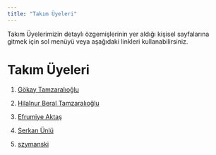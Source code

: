 ```yaml
---
title: "Takım Üyeleri"
---
```


Takım Üyelerimizin detaylı özgemişlerinin yer aldığı kişisel sayfalarına gitmek için sol menüyü veya aşağıdaki linkleri kullanabilirsiniz.

# Takım Üyeleri

1.  [Gökay Tamzaralıoğlu](/takim/gokaytamzaralioglu.qmd "Gökay Tamzaralıoğlu")

2.  [Hilalnur Beral Tamzaralıoğlu](/takim/hilalberal.qmd "Hilalnur Beral Tamzaralıoğlu")

3.  [Efrumiye Aktaş](/takim/efrumiye.qmd "Efrumiye Aktaş")

4.  [Serkan Ünlü](/takim/serkanunlu.qmd "Serkan Ünlü")

5.  [szymanski](/takim/szymanski.qmd "szymanski")
